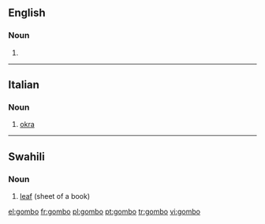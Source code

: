 ==English==

===Noun===
{{en-noun|s|-}}

# {{alternative form of|gumbo}}

{{Webster 1913}}

----

==Italian==

===Noun===
{{it-noun|gomb|m|o|i}}

# [[okra]]

----

==Swahili==

===Noun===
{{head|sw|noun}}

# [[leaf]] (sheet of a book)

{{tbot entry|Swahili|leaf|2007|November}}

[[el:gombo]]
[[fr:gombo]]
[[pl:gombo]]
[[pt:gombo]]
[[tr:gombo]]
[[vi:gombo]]